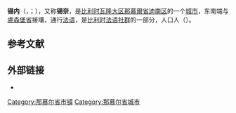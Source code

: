 {{noteTA|G1=比利时地名}}
{{Infobox Belgium Municipality
|name             = 锡内
|native_name      = <small>{{native name|fr|Ciney}}<br>{{native name|wa|Cînè}}</small>
|type             = {{BEL}}[[比利时城市列表|城市]]
|picture          = Ciney JPG02.jpg
|picture-legend   = 旧邮局
|map              = Ciney Namur Belgium Map.svg
|map-legend       = 锡内在[[那慕爾省|那慕爾省]]的位置
|arms             = Blason Ciney (Namur).svg
|flag             = Cineyvlag.png
|region           = {{BE-WAL}}
|community        = {{BE-FR}}
|province         = {{BE-WNM}}
|arrondissement   = [[迪南區_(比利時)|迪南区]]
|nis              = 91030
|pyramid-date     =
|0-19=
|20-64=
|65=
|foreigners=
|foreigners-date  =
|mayor            = Frédéric Deville
|majority         = Intérêts Cinaciens (ICI)
|postal-codes     = 5590
|telephone-area   = 083
|web=[http://www.ciney.be/ www.ciney.be]
|coordinates = {{coord|50|18|N|05|06|E|region:BE|display=inline,title}}
}}
'''锡内'''（{{lang-fr|Ciney}}，{{IPA-fr|sinɛ|-|LL-Q150 (fra)-Madehub-Ciney.wav}}；{{lang-wa|Cînè}}），又称'''锡奈'''，是[[比利时|比利时]][[瓦隆大区|瓦隆大区]][[那慕爾省|那慕爾省]][[迪南區_(比利時)|迪南区]]的一个[[比利时城市列表|城市]]，东南端与[[盧森堡省|盧森堡省]]接壤，通行[[法语|法语]]，是[[比利时法语社群|比利时法语社群]]的一部分，人口{{wikidata|property|normal+|P1082}}人（{{wikidata|qualifier|P1082|P585}}）。

== 参考文献 ==
{{Reflist}}

==外部链接==
* {{Commons category-inline|Ciney}}

{{那慕尔省市镇}}
{{Authority control}}
{{DEFAULTSORT:Ciney}}
[[Category:那慕尔省市镇|Category:那慕尔省市镇]]
[[Category:那慕尔省城市|Category:那慕尔省城市]]
{{Namur-geo-stub}}